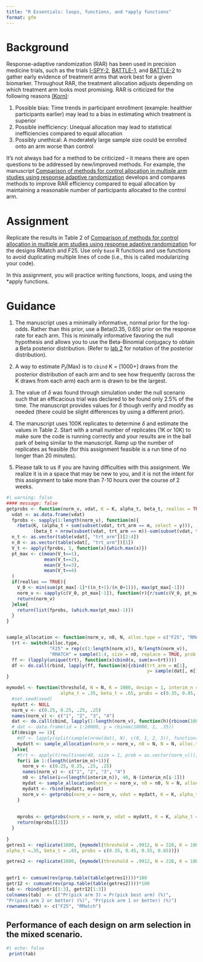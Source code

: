 ```yaml
---
title: "R Essentials: loops, functions, and *apply functions"
format: gfm
---
```


# Background

Response-adaptive randomization (RAR) has been used in precision medicine trials, such as the trials [I-SPY-2](https://www.nejm.org/doi/pdf/10.1056/NEJMoa1513750?articleTools=true), [BATTLE-1](https://aacrjournals.org/cancerdiscovery/article/1/1/44/2198?casa_token=pK1gZcX-FgkAAAAA:KmsD6qnoaOMxqHJlg0VGlmqr2nqIl49Xupuh0FX7nnJXNjtdBwVWsdmVtUIXKdEWQ_e5i9pG), and [BATTLE-2](https://cdn.amegroups.cn/journals/amepc/files/journals/12/articles/6846/public/6846-PB2-R2.pdf) to gather early evidence of treatment arms that work best for a given biomarker.  Throughout RAR, the treatment allocation adjusts depending on which treatment arm looks most promising.  RAR is criticized for the following reasons [(Korn)](https://watermark.silverchair.com/djx013.pdf?token=AQECAHi208BE49Ooan9kkhW_Ercy7Dm3ZL_9Cf3qfKAc485ysgAAAvswggL3BgkqhkiG9w0BBwagggLoMIIC5AIBADCCAt0GCSqGSIb3DQEHATAeBglghkgBZQMEAS4wEQQMUKqYjuX4J38OrUAJAgEQgIICrkuWgqA03alHxi4xfUz3ybPTepY21z2PaOZFRSmRgKhEf4ROr5tIP8MoeLwYxIexRpjXLTjKQ_Yn6s2oYBYUTJEG_gVqeevFGwvxyi8zas8R1GyiQWDyjnhBsjKcAsKCl6M63_K-LXEPLj7nyw4FZEefXgMSO91jz_bKseNLmhDEmZ7oPvO_xlBzWptEW4gE8I7mrv8h3NbFrM0BrbDIeOkIr36F3X-F3ip5a8lEDirZwrKyLCb598ivER1JVlr7iCzNV9OYHv6P79E6YxKGxJPDNk1WJ-ClcUb6aA87-Gae81SVipvqhu2npbLCFtWVikZKliWQ5lPE9CieOB9hnd93HLsp7Da9U3D0jodTMbk9RE28I7kzuoWHO8BEoPK8p1_1nTWw6pV5CbS02RFxtTr4-aCMm364vJAHrgP3rNmvi-KEGB4rxufA_hebdi2yS20nll2HdAVT81m_cm87x3YvVP7Ut9H-0zTCAVYACBJJUjKS7w7QKkIN-FqdQ7N7u_YJ83bl69sMF0fddIVTA6WFAJWpVmiij5ou34auXuzDtEKLN5nmQ-467HZtpMAkoyFxcyCdtI_ieuyCp1jlP3IC07JZAWvA_8A2W8hEFaRBimq0STpclvxEgt2OCDtE9kTXvS8v6ArS4U6ZkuM7Uw3PSG1ISoYAWPPvWzGMKWU4W4nCS0rT-TPWPJkPf8TGkUK9Q1cDemuYlWZBrYN-RUJ8X204vbqa-p9jsRKIfsQ0QDrW97qHYxf-659kKav288WZ8d5wmESsLKyHEc8JatY2dvmsIMIdeK3mKA68qDUqS3C1yO7X0T4BJZpJPGjjPzFrrqaLAmLdhdqITE5AcT_Eiy3upRuYw3TdqbznbDog3k2K2yIgQUZwu2HC9q_fJhqmxh0WkHQDyYeiXyqb): 

1. Possible bias: Time trends in participant enrollment (example: healthier participants earlier) may lead to a bias in estimating which treatment is superior
2. Possible inefficiency: Unequal allocation may lead to statistical inefficiencies compared to equal allocation
3. Possibly unethical: A moderately large sample size could be enrolled onto an arm worse than control

It's not always bad for a method to be criticized -- it means there are open questions to be addressed by new/improved methods.  For example, the manuscript [Comparison of methods for control allocation in multiple arm studies using response adaptive randomization](https://journals.sagepub.com/doi/pdf/10.1177/1740774519877836) develops and compares methods to improve RAR efficiency compared to equal allocation by maintaining a reasonable number of participants allocated to the control arm.

# Assignment

Replicate the results in Table 2 of [Comparison of methods for control allocation in multiple arm studies using response adaptive randomization](https://journals.sagepub.com/doi/pdf/10.1177/1740774519877836) for the designs RMatch and F25.  Use only `base` R functions and use functions to avoid duplicating multiple lines of code (i.e., this is called modularizing your code).

In this assignment, you will practice writing functions, loops, and using the *apply functions.  

# Guidance

1. The manuscript uses a minimally informative, normal prior for the log-odds.  Rather than this prior, use a Beta(0.35, 0.65) prior on the response rate for each arm.  This is minimally informative favoring the null hypothesis and allows you to use the Beta-Binomial conjugacy to obtain a Beta posterior distribution.  (Refer to [lab 2](https://uofuepibio.github.io/PHS7045-advanced-programming/week-02-lab.html) for notation of the posterior distribution).

2. A way to estimate $P_t$(Max) is to `cbind` K = [1000+] draws from the posterior distribution of each arm and to see how frequently (across the K draws from each arm) each arm is drawn to be the largest.

3. The value of $\delta$ was found through simulation under the null scenario such that an efficacious trial was declared to be found only 2.5\% of the time.  The manuscript provides values for $\delta$ though verify and modify as needed (there could be slight differences by using a different prior).

4. The manuscript uses 100K replicates to determine $\delta$ and estimate the values in Table 2.  Start with a small number of replicates (1K or 10K) to make sure the code is running correctly and your results are in the ball park of being similar to the manuscript.  Ramp up the number of replicates as feasible (for this assignment feasible is a run time of no longer than 20 minutes).

5. Please talk to us if you are having difficulties with this assignment.  We realize it is in a space that may be new to you, and it is not the intent for this assignment to take more than 7-10 hours over the course of 2 weeks.


```r
#| warning: false
#### message: false
getprobs <- function(norm_v, vdat, K = K, alpha_t, beta_t, realloc = TRUE){
  vdat <- as.data.frame(vdat)
  fprobs <- sapply(1:length(norm_v), function(m){
    rbeta(K, (alpha_t + sum(subset(vdat, trt_arm == m, select = y))), 
          (beta_t + nrow(subset(vdat, trt_arm == m))-sum(subset(vdat, trt_arm == m, select = y))))})
  n_t <- as.vector(table(vdat[, "trt_arm"])[2:4])
  n_0 <- as.vector(table(vdat[, "trt_arm"])[1])
  V_t <- apply(fprobs, 1, function(x){which.max(x)})
  pt_max <- c(mean(V_t==1),
              mean(V_t==2),
              mean(V_t==3),
              mean(V_t==4)
  )
  if(realloc == TRUE){
    V_0 <- min(sum(pt_max[-1]*((n_t+1)/(n_0+1))), max(pt_max[-1]))
    norm_v <- sapply(c(V_0, pt_max[-1]), function(r){r/sum(c(V_0, pt_max[-1]))})
    return(norm_v)
  }else{
    return(list(fprobs, (which.max(pt_max)-1)))
  }
}


sample_allocation <- function(norm_v, n0, N, alloc.type = c("F25", "RMATCH"), probs = probs, dat){
  trt <- switch(alloc.type,
                "F25" = rep(c(1:length(norm_v)), N/length(norm_v)),
                "RMATCH" = sample(1:4, size = n0, replace = TRUE, prob = norm_v))
  ff <- (lapply(unique(trt), function(x)cbind(x, sum(x==trt))))
  df <- do.call(rbind, lapply(ff, function(m){cbind(trt_arm = m[1], 
                                                    y= sample(dat[, m[1]], m[2]))}))
}

mymodel <- function(threshold, N = N, K = 1000, design = 1, interim_n = c(40, 80, 120, 160, 200),
                    alpha_t = .35, beta_t = .65, probs = c(0.35, 0.45, 0.55, 0.65)){
  #set.seed(seed)
  mydatt <- NULL
  norm_v <- c(0.25, 0.25, .25, .25)
  names(norm_v) <- c("1", "2", "3", "4")
  dat <- do.call(cbind, lapply(1:length(norm_v), function(h){rbinom(1000, 1, probs[h])}))
  # dat <- data.frame(id = 1:10000, y = rbinom(10000, 1, .35))
  if(design == 1){
    #df <- lapply(split(sample(nrow(dat), N), c(0, 1, 2, 3)), function(i){dat[i, ]})
    mydatt <- sample_allocation(norm_v = norm_v, n0 = N, N = N, alloc.type = "F25", probs = probs, dat)
  }else{
    #trt <- apply(t(rmultinom(40, size = 1, prob = as.vector(norm_v))), 1, function(x) which(x==1)-1)
    for(i in 1:(length(interim_n)+1)){
      norm_v <- c(0.25, 0.25, .25, .25)
      names(norm_v) <- c("1", "2", "3", "4")
      n0 <- ifelse(i<=(length(interim_n)), 40, N-(interim_n[i-1]))
      mydat <- sample_allocation(norm_v = norm_v, n0 = n0, N = N, alloc.type = "RMATCH", probs = probs, dat)
      mydatt <- rbind(mydatt, mydat) 
      norm_v <- getprobs(norm_v = norm_v, vdat = mydatt, K = K, alpha_t = alpha_t, beta_t = beta_t, realloc = TRUE)
    }
    
    
    mprobs <- getprobs(norm_v = norm_v, vdat = mydatt, K = K, alpha_t = alpha_t, beta_t = beta_t, realloc = FALSE)
    return(mprobs[[2]])
  }
  
}
getres1 <- replicate(1000, {mymodel(threshold = .9912, N = 228, K = 1000, design = 1,
alpha_t =.35, beta_t = .65, probs = c(0.35, 0.45, 0.55, 0.65))})

getres2 <- replicate(1000, {mymodel(threshold = .9912, N = 228, K = 1000, design = 2, alpha_t =.35, beta_t = .65, probs = c(0.35, 0.45, 0.55, 0.65))})
 

getr1 <- cumsum(rev(prop.table(table(getres1))))*100 
getr12 <- cumsum(rev(prop.table(table(getres2))))*100
tab <- rbind(getr1[1:3], getr12[1:3])
colnames(tab)  <- c("Pr(pick arm 3) = Pr(pick best arm) (%)",
"Pr(pick arm 2 or better) (%)", "Pr(pick arm 1 or better) (%)")
rownames(tab) <- c("F25", "RMatch")

```

## Performance of each design on arm selection in the mixed scenario.
```r
#| echo: false
 print(tab)
```